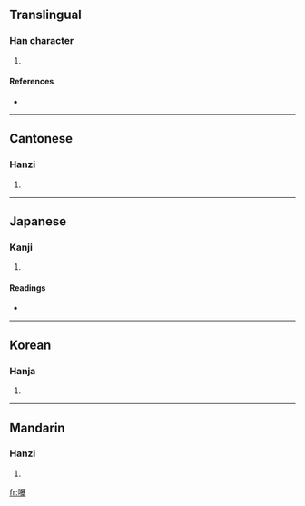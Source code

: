 ==Translingual==

===Han character===
{{Han char|rn=30|rad=口|as=15|sn=18|four=6603<sub>2</sub>|canj=口日廿水 (RATE)}}

# {{defn|Han|sort=口15}}

====References====
* {{Han ref|kx=0212.370|dkj=04512|dj=0435.210|hdz=10699.170|uh=5697|ud=22167|bh=EFBC|bd=61372}}

----

==Cantonese==

===Hanzi===
{{yue-hanzi|jyut=|y=bok6}}

# {{defn|Cantonese|sort=口15}}

----

==Japanese==

===Kanji===
{{ja-kanji|grade=|rs=口15}}

# {{defn|Japanese|sort=口15}}

====Readings====
* {{ja-readings|on=[[はく]] (haku), [[ぼく]] (boku), [[ほう]] (hō), [[ひょう]] (hyō)|kun=}}

----

==Korean==

===Hanja===
{{ko-hanja|hangeul=박|rv=bak|mr=pak}}

# {{defn|Korean|sort=口15}}

----

==Mandarin==

===Hanzi===
{{cmn-hanzi|pin=[[bó]] ([[bo2]])|wg=po<sup>2</sup>}}

# {{defn|Mandarin|sort=口15}}

[[fr:嚗]]